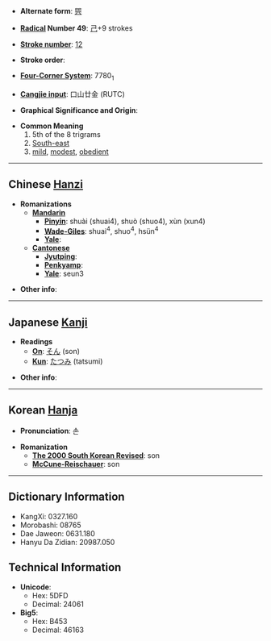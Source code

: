 * '''Alternate form''': [[巺]]

* '''[[Wiktionary:Chinese radical index| Radical]] Number 49''': [[Wiktionary:Chinese radical index 己|己]]+9 strokes

* '''[[Wiktionary:Chinese total strokes index|Stroke number]]''': [[Wiktionary:Chinese total strokes index 12|12]]

* '''Stroke order''': 

* '''[[Wiktionary:Chinese four corner index|Four-Corner System]]''': 7780<sub>1</sub>

* '''[[Wiktionary:Chinese Cangjie index|Cangjie input]]''': 口山廿金 (RUTC)

* '''Graphical Significance and Origin''': 

* '''Common Meaning'''
*#5th of the 8 trigrams
*# [[South-east]]
*# [[mild]], [[modest]], [[obedient]]

----

== Chinese [[Hanzi]] ==

* '''Romanizations'''
** '''[[Mandarin]]'''
*** '''[[Pinyin]]''': shuài (shuai4), shuò (shuo4), xùn (xun4)
*** '''[[Wade-Giles]]''': shuai<sup>4</sup>, shuo<sup>4</sup>, hsün<sup>4</sup>
*** '''[[Yale]]''': 
** '''[[Cantonese]]'''
*** '''[[Jyutping]]''':
*** '''[[Penkyamp]]''': 
*** '''[[Yale]]''': seun3

* '''Other info''': 

----

== Japanese [[Kanji]] ==

* '''Readings'''
** '''[[On]]''': [[そん]] (son)
** '''[[Kun]]''': [[たつみ]] (tatsumi)

* '''Other info''':  

----

== Korean [[Hanja]] ==

* '''Pronunciation''': 손

* '''Romanization'''
** '''[[The 2000 South Korean Revised Romanization|The 2000 South Korean Revised]]''': son
** '''[[McCune-Reischauer]]''': son

----

== Dictionary Information ==

* KangXi: 0327.160
* Morobashi: 08765
* Dae Jaweon: 0631.180
* Hanyu Da Zidian: 20987.050

== Technical Information ==

* '''Unicode''':
** Hex: 5DFD
** Decimal: 24061
* '''Big5''':
** Hex: B453
** Decimal: 46163